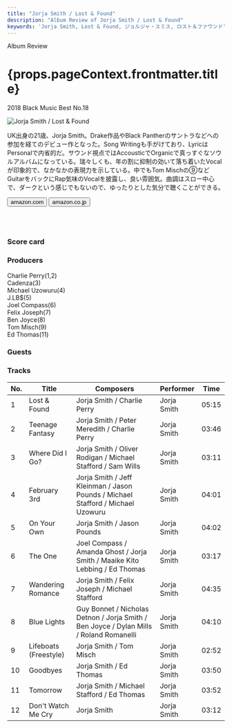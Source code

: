 ```yaml
---
title: "Jorja Smith / Lost & Found"
description: "Album Review of Jorja Smith / Lost & Found"
keywords: 'Jorja Smith, Lost & Found, ジョルジャ・スミス, ロスト＆ファウンド'
---
```




<p className="largeP">Album Review</p>
<h1 className="h1--no--margin">{props.pageContext.frontmatter.title}</h1>
<p className="largeP"><Link to="/best50/2018/">2018 Black Music Best No.18</Link></p>

<Row  className="image-card-group">
	<Column colMd={"3"} colLg={"4"} noGutterMdLeft="">
       <ImageCard>

![Jorja Smith / Lost & Found](../../images/cd/jorjasmith1L.jpg) 

</ImageCard>
	</Column>
	<Column colMd={"4"} colLg={"8"} noGutterMdLeft="">
	<p>
	UK出身の21歳、Jorja Smith。Drake作品やBlack Pantherのサントラなどへの参加を経てのデビュー作となった。Song Writingも手がけており、LyricはPersonalで内省的だ。サウンド視点ではAccousticでOrganicで真っすぐなソウルアルバムになっている。瑞々しくも、年の割に抑制の効いて落ち着いたVocalが印象的で、なかなかの表現力を示している。中でもTom Mischの⑨などGuitarをバックにRap気味のVocalを披露し、良い雰囲気。曲調はスロー中心で、ダークという感じでもないので、ゆったりとした気分で聴くことができる。
	</p>
	<div>
	  <Button className="button-right-mergin"  href="https://amzn.to/2AaiAl8" kind="primary" size="small" renderIcon={ArrowUpRight24}>
      amazon.com
    </Button>
    <Button className="button-right-mergin"  href="https://amzn.to/31sE5sD" kind="secondary" size="small" renderIcon={ArrowUpRight24}>
      amazon.co.jp
    </Button>
	</div>
	<a style="display:inline-block;overflow:hidden;background:url(https://linkmaker.itunes.apple.com/ja-jp/lockup.svg?releaseDate=2018-06-08&kind=album&bubble=apple_music&style=mono-black) no-repeat;width:180px;height:45px;" href="https://geo.music.apple.com/jp/album/lost-found/1373567754?mt=1&app=music&ls=1&at=11lcug"></a>
	<a style="display:inline-block;overflow:hidden;background:url(https://linkmaker.itunes.apple.com/ja-jp/badge-lrg.svg?releaseDate=2018-06-08&kind=album&bubble=itunes_music) no-repeat;width:140px;height:45px;" href="https://geo.music.apple.com/jp/album/lost-found/1373567754?app=itunes&at=11lcug"></a>
	</Column>
</Row>
<Row >
	<Column colMd={"4"} colLg={"4"} noGutterMdLeft="">
<div>
    <h3>Score card</h3>
	<SliderJS1 value="5" />
    <SliderJS2 value="2" />
	<SliderJS3 value="1" />
    <SliderJS4 value="9" />
</div>
</Column>
<Column colMd={"8"} colLg={"8"} noGutterMdLeft="">
<div>
<h3>Producers</h3>
<p>
Charlie Perry(1,2)
<br/>Cadenza(3)
<br/>Michael Uzowuru(4)
<br/>J.LB$(5)
<br/>Joel Compass(6)
<br/>Felix Joseph(7)
<br/>Ben Joyce(8)
<br/>Tom Misch(9)
<br/>Ed Thomas(11)
</p>
<h3>Guests</h3>
<p>
</p>
</div>
</Column>
</Row>

<h3>Tracks</h3>

| No. |	 Title                |	 Composers                                                                             	| Performer   |	 Time |
| --- |	--------------------- | --------------------------------------------------------------------------------------- | ----------- |	----- |
| 1	  |	Lost & Found          | Jorja Smith / Charlie Perry                                                            	| Jorja Smith |	05:15 |
| 2	  |	Teenage Fantasy       | Jorja Smith / Peter Meredith / Charlie Perry                                           	| Jorja Smith |	03:46 |
| 3	  |	Where Did I Go?       | Jorja Smith / Oliver Rodigan / Michael Stafford / Sam Wills                            	| Jorja Smith |	03:11 |
| 4	  |	February 3rd          | Jorja Smith / Jeff Kleinman / Jason Pounds / Michael Stafford / Michael Uzowuru        	| Jorja Smith |	04:01 |
| 5	  |	On Your Own           | Jorja Smith / Jason Pounds                                                             	| Jorja Smith |	04:02 |
| 6	  |	The One               | Joel Compass / Amanda Ghost / Jorja Smith / Maaike Kito Lebbing / Ed Thomas            	| Jorja Smith |	03:17 |
| 7	  |	Wandering Romance     | Jorja Smith / Felix Joseph / Michael Stafford                                          	| Jorja Smith |	04:35 |
| 8	  |	Blue Lights           | Guy Bonnet / Nicholas Detnon / Jorja Smith / Ben Joyce / Dylan Mills / Roland Romanelli	| Jorja Smith |	04:10 |
| 9	  |	Lifeboats (Freestyle) | Jorja Smith / Tom Misch                                                                	| Jorja Smith |	02:52 |
| 10  |	Goodbyes              | Jorja Smith / Ed Thomas                                                                	| Jorja Smith |	03:50 |
| 11  |	Tomorrow              | Jorja Smith / Michael Stafford / Ed Thomas                                             	| Jorja Smith |	03:52 |
| 12  |	Don't Watch Me Cry    | Jorja Smith                                                                            	| Jorja Smith |	03:12 |
